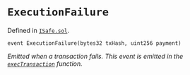 # `ExecutionFailure`
Defined in [`ISafe.sol`](https://github.com/safe-global/safe-smart-account/tree/main/contracts/interfaces/ISafe.sol#L18).

```solidity
event ExecutionFailure(bytes32 txHash, uint256 payment)

```

*Emitted when a transaction fails. This event is emitted in the [`execTransaction`](/reference-smart-account/transaction-functions/execTransaction.mdx) function.*